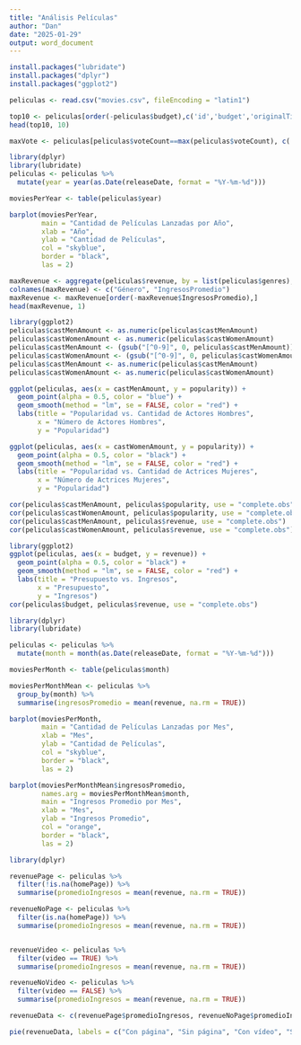 ```yaml
---
title: "Análisis Películas"
author: "Dan"
date: "2025-01-29"
output: word_document
---
```

```r
install.packages("lubridate")
install.packages("dplyr")
install.packages("ggplot2")
```

```r
peliculas <- read.csv("movies.csv", fileEncoding = "latin1")

```

```r
top10 <- peliculas[order(-peliculas$budget),c('id','budget','originalTitle')]
head(top10, 10)
```

```r
maxVote <- peliculas[peliculas$voteCount==max(peliculas$voteCount), c('id','budget','originalTitle', 'voteCount')]
```

```r
library(dplyr)
library(lubridate)
peliculas <- peliculas %>%
  mutate(year = year(as.Date(releaseDate, format = "%Y-%m-%d")))

moviesPerYear <- table(peliculas$year)

barplot(moviesPerYear, 
        main = "Cantidad de Películas Lanzadas por Año", 
        xlab = "Año", 
        ylab = "Cantidad de Películas", 
        col = "skyblue", 
        border = "black", 
        las = 2)
```

```r
maxRevenue <- aggregate(peliculas$revenue, by = list(peliculas$genres), FUN = mean)
colnames(maxRevenue) <- c("Género", "IngresosPromedio")
maxRevenue <- maxRevenue[order(-maxRevenue$IngresosPromedio),]
head(maxRevenue, 1)
```

```r
library(ggplot2)
peliculas$castMenAmount <- as.numeric(peliculas$castMenAmount)
peliculas$castWomenAmount <- as.numeric(peliculas$castWomenAmount)
peliculas$castMenAmount <- (gsub("[^0-9]", 0, peliculas$castMenAmount))
peliculas$castWomenAmount <- (gsub("[^0-9]", 0, peliculas$castWomenAmount))
peliculas$castMenAmount <- as.numeric(peliculas$castMenAmount)
peliculas$castWomenAmount <- as.numeric(peliculas$castWomenAmount)

ggplot(peliculas, aes(x = castMenAmount, y = popularity)) +
  geom_point(alpha = 0.5, color = "blue") +
  geom_smooth(method = "lm", se = FALSE, color = "red") +
  labs(title = "Popularidad vs. Cantidad de Actores Hombres",
       x = "Número de Actores Hombres",
       y = "Popularidad")

ggplot(peliculas, aes(x = castWomenAmount, y = popularity)) +
  geom_point(alpha = 0.5, color = "black") +
  geom_smooth(method = "lm", se = FALSE, color = "red") +
  labs(title = "Popularidad vs. Cantidad de Actrices Mujeres",
       x = "Número de Actrices Mujeres",
       y = "Popularidad")

cor(peliculas$castMenAmount, peliculas$popularity, use = "complete.obs")
cor(peliculas$castWomenAmount, peliculas$popularity, use = "complete.obs")
cor(peliculas$castMenAmount, peliculas$revenue, use = "complete.obs")
cor(peliculas$castWomenAmount, peliculas$revenue, use = "complete.obs")
```

```r
library(ggplot2)
ggplot(peliculas, aes(x = budget, y = revenue)) +
  geom_point(alpha = 0.5, color = "black") +
  geom_smooth(method = "lm", se = FALSE, color = "red") +
  labs(title = "Presupuesto vs. Ingresos",
       x = "Presupuesto",
       y = "Ingresos")
cor(peliculas$budget, peliculas$revenue, use = "complete.obs")
```

```r
library(dplyr)
library(lubridate)

peliculas <- peliculas %>%
  mutate(month = month(as.Date(releaseDate, format = "%Y-%m-%d")))

moviesPerMonth <- table(peliculas$month)

moviesPerMonthMean <- peliculas %>%
  group_by(month) %>%
  summarise(ingresosPromedio = mean(revenue, na.rm = TRUE))

barplot(moviesPerMonth, 
        main = "Cantidad de Películas Lanzadas por Mes", 
        xlab = "Mes", 
        ylab = "Cantidad de Películas", 
        col = "skyblue", 
        border = "black", 
        las = 2)

barplot(moviesPerMonthMean$ingresosPromedio, 
        names.arg = moviesPerMonthMean$month,
        main = "Ingresos Promedio por Mes", 
        xlab = "Mes", 
        ylab = "Ingresos Promedio", 
        col = "orange", 
        border = "black", 
        las = 2)

```

```r
library(dplyr)

revenuePage <- peliculas %>% 
  filter(!is.na(homePage)) %>% 
  summarise(promedioIngresos = mean(revenue, na.rm = TRUE))

revenueNoPage <- peliculas %>% 
  filter(is.na(homePage)) %>% 
  summarise(promedioIngresos = mean(revenue, na.rm = TRUE))


revenueVideo <- peliculas %>% 
  filter(video == TRUE) %>% 
  summarise(promedioIngresos = mean(revenue, na.rm = TRUE))

revenueNoVideo <- peliculas %>% 
  filter(video == FALSE) %>% 
  summarise(promedioIngresos = mean(revenue, na.rm = TRUE))

revenueData <- c(revenuePage$promedioIngresos, revenueNoPage$promedioIngresos, revenueVideo$promedioIngresos, revenueNoVideo$promedioIngresos)

pie(revenueData, labels = c("Con página", "Sin página", "Con vídeo", "Sin vídeo"), col = rainbow(4))

```